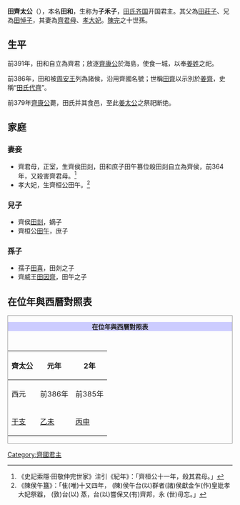 {{Emperorcn box|圖像=
|名称=田齊太公
|姓名=田和
|謚号=太公
|陵墓=不明
|政權=[[田齊|田齊]]
|逝世日期=前384年
|在位=前404年—前384年，前386年改年稱元年
}}
'''田齊太公'''（{{bd|？||前384年||catIdx=T田}}），本名'''田和'''，生称为'''子禾子'''，[[田氏齐国|田氏齐国]]开国君主。其父為[[田莊子|田莊子]]、兄為[[田悼子|田悼子]]，其妻為[[齊君母|齊君母]]、[[孝大妃|孝大妃]]。[[陳完|陳完]]之十世孫。

==生平==
前391年，田和自立為齊君；放逐[[齊康公|齊康公]]於海島，使食一城，以奉[[姜姓|姜姓]]之祀。  

前386年，田和被[[周安王|周安王]]列為諸侯，沿用齊國名號；世稱[[田齊|田齊]]以示別於[[姜齊|姜齊]]，史稱“[[田氏代齊|田氏代齊]]”。

前379年[[齊康公|齊康公]]薨，田氏并其食邑，至此[[姜太公|姜太公]]之祭祀断绝。

==家庭==
===妻妾===
*齊君母，正室，生齊侯田剡，田和庶子田午篡位殺田剡自立為齊侯，前364年，又殺害齊君母。<ref>《史記索隱·田敬仲完世家》注引《紀年》：「齊桓公十一年，殺其君母。」</ref>
*孝大妃，生齊桓公田午。<ref>《陳侯午簋》：「隹(唯)十又四年， (陳)侯午台(以)群者(諸)侯獻金乍(作)皇妣孝大妃祭器， (敦)台(以) 蒸，台(以)嘗保又(有)齊邦，永 (世)毋忘。」</ref>
===兒子===
*齊侯[[田剡|田剡]]，嫡子
*齊桓公[[田午|田午]]，庶子
===孫子===
*孺子[[孺子喜|田喜]]，田剡之子
*齊威王[[田因齊|田因齊]]，田午之子

== 在位年與西曆對照表 ==
<div class="NavFrame" style="clear: both; border: 1px solid #999; margin: 0.5em auto;">
<div class="NavHead" style="background-color: #CCCCFF; font-size: 100%; border-left: 3em soli; text-align: center; font-weight: bold;">在位年與西曆對照表
</div>
<div class="NavContent" style="padding: 1em 0 0 0; font-size: 100%; text-align: center;">
{| class="wikitable" style="text-align:center;"
|-
!齊太公||元年||2年
|-
!西元
|前386年||前385年
|-
![[干支|干支]]
|[[乙未|乙未]]||[[丙申|丙申]]
|}

</div></div>
{{中国皇帝|[[齊康公|齊康公]]（[[姜齐|姜齐]]结束）|子[[田剡|田剡]]|[[田齊|齊国君主]]|前386年—前384年}}

{{田齊君主}}
{{中國君主小作品}}
[[Category:齊國君主|Category:齊國君主]]